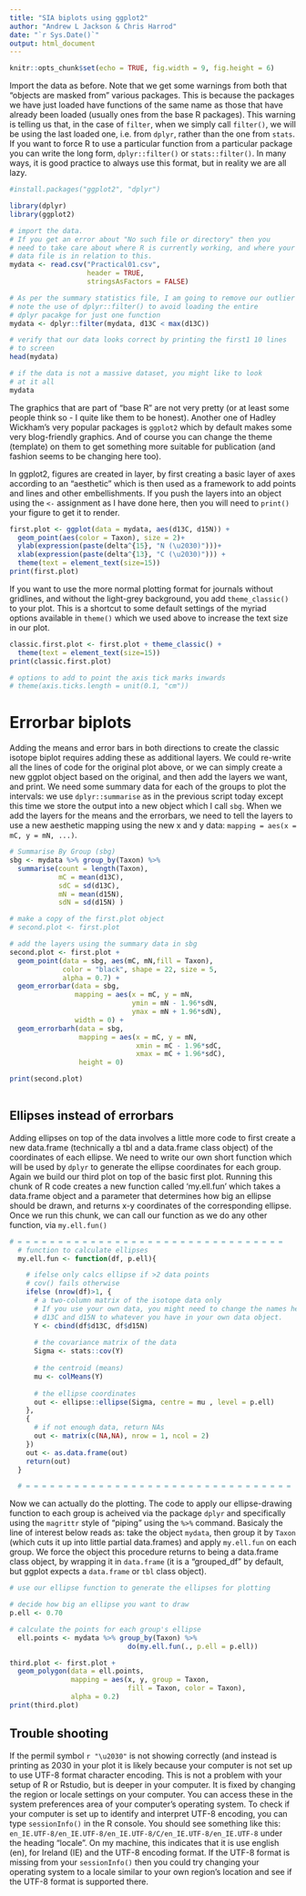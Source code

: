 ```yaml
---
title: "SIA biplots using ggplot2"
author: "Andrew L Jackson & Chris Harrod"
date: "`r Sys.Date()`"
output: html_document
---
```


```r
knitr::opts_chunk$set(echo = TRUE, fig.width = 9, fig.height = 6)
```

Import the data as before. Note that we get some warnings from both that "objects are masked from" various packages. This is because the packages we have just loaded have functions of the same name as those that have already been loaded (usually ones from the base R packages). This warning is telling us that, in the case of `filter`, when we simply call `filter()`, we will be using the last loaded one, i.e. from `dplyr`, rather than the one from `stats`. If you want to force R to use a particular function from a particular package you can write the long form, `dplyr::filter()` or `stats::filter()`. In many ways, it is good practice to always use this format, but in reality we are all lazy.

```r

#install.packages("ggplot2", "dplyr")

library(dplyr)
library(ggplot2)

# import the data. 
# If you get an error about "No such file or directory" then you 
# need to take care about where R is currently working, and where your 
# data file is in relation to this.
mydata <- read.csv("Practical01.csv", 
                   header = TRUE, 
                   stringsAsFactors = FALSE)

# As per the summary statistics file, I am going to remove our outlier
# note the use of dplyr::filter() to avoid loading the entire 
# dplyr pacakge for just one function
mydata <- dplyr::filter(mydata, d13C < max(d13C))

# verify that our data looks correct by printing the first1 10 lines
# to screen
head(mydata)

# if the data is not a massive dataset, you might like to look  
# at it all
mydata
```

The graphics that are part of "base R" are not very pretty (or at least some people think so - I quite like them to be honest). Another one of Hadley Wickham's very popular packages is `ggplot2` which by default makes some very blog-friendly graphics. And of course you can change the theme (template) on them to get something more suitable for publication (and fashion seems to be changing here too).

In ggplot2, figures are created in layer, by first creating a basic layer of axes according to an "aesthetic" which is then used as a framework to add points and lines and other embellishments. If you push the layers into an object using the `<-` assignment as I have done here, then you will need to `print()` your figure to get it to render.

```r

first.plot <- ggplot(data = mydata, aes(d13C, d15N)) +
  geom_point(aes(color = Taxon), size = 2)+
  ylab(expression(paste(delta^{15}, "N (\u2030)")))+
  xlab(expression(paste(delta^{13}, "C (\u2030)"))) + 
  theme(text = element_text(size=15))
print(first.plot)

```

If you want to use the more normal plotting format for journals without gridlines, and without the light-grey background, you add `theme_classic()` to your plot. This is a shortcut to some default settings of the myriad options available in `theme()` which we used above to increase the text size in our plot.

```r

classic.first.plot <- first.plot + theme_classic() + 
  theme(text = element_text(size=15))
print(classic.first.plot)

# options to add to point the axis tick marks inwards
# theme(axis.ticks.length = unit(0.1, "cm"))
```


# Errorbar biplots

Adding the means and error bars in both directions to create the classic isotope biplot requires adding these as additional layers. We could re-write all the lines of code for the original plot above, or we can simply create a new ggplot object based on the original, and then add the layers we want, and print. We need some summary data for each of the groups to plot the intervals: we use `dplyr::summarise` as in the previous script today except this time we store the output into a new object which I call `sbg`. When we add the layers for the means and the errorbars, we need to tell the layers to use a new aesthetic mapping using the new x and y data: `mapping = aes(x = mC, y = mN, ...)`.

```r

# Summarise By Group (sbg)
sbg <- mydata %>% group_by(Taxon) %>% 
  summarise(count = length(Taxon),
            mC = mean(d13C), 
            sdC = sd(d13C), 
            mN = mean(d15N), 
            sdN = sd(d15N) )

# make a copy of the first.plot object
# second.plot <- first.plot

# add the layers using the summary data in sbg
second.plot <- first.plot + 
  geom_point(data = sbg, aes(mC, mN,fill = Taxon), 
             color = "black", shape = 22, size = 5,
             alpha = 0.7) +
  geom_errorbar(data = sbg, 
                mapping = aes(x = mC, y = mN,
                              ymin = mN - 1.96*sdN, 
                              ymax = mN + 1.96*sdN), 
                width = 0) +
  geom_errorbarh(data = sbg, 
                 mapping = aes(x = mC, y = mN,
                               xmin = mC - 1.96*sdC,
                               xmax = mC + 1.96*sdC),
                 height = 0)

print(second.plot)
  
```

## Ellipses instead of errorbars

Adding ellipses on top of the data involves a little more code to first create a new data.frame (technically a tbl and a data.frame class object) of the coordinates of each ellipse. We need to write our own short function which will be used by `dplyr` to generate the ellipse coordinates for each group.  Again we build our third plot on top of the basic first plot. Running this chunk of R code creates a new function called 'my.ell.fun' which takes a data.frame object and a parameter that determines how big an ellipse should be drawn, and returns x-y coordinates of the corresponding ellipse. Once we run this chunk, we can call our function as we do any other function, via `my.ell.fun()`

```r

# = = = = = = = = = = = = = = = = = = = = = = = = = = = = = = = = =
  # function to calculate ellipses
  my.ell.fun <- function(df, p.ell){

    # ifelse only calcs ellipse if >2 data points
    # cov() fails otherwise
    ifelse (nrow(df)>1, {
      # a two-column matrix of the isotope data only
      # If you use your own data, you might need to change the names here from 
      # d13C and d15N to whatever you have in your own data object.
      Y <- cbind(df$d13C, df$d15N)
      
      # the covariance matrix of the data
      Sigma <- stats::cov(Y)
      
      # the centroid (means)
      mu <- colMeans(Y)
      
      # the ellipse coordinates
      out <- ellipse::ellipse(Sigma, centre = mu , level = p.ell)
    },
    {
      # if not enough data, return NAs
      out <- matrix(c(NA,NA), nrow = 1, ncol = 2)
    })
    out <- as.data.frame(out)
    return(out)
  }

  # = = = = = = = = = = = = = = = = = = = = = = = = = = = = = = = = =

```

Now we can actually do the plotting. The code to apply our ellipse-drawing function to each group is acheived via the package `dplyr` and specifically using the `magrittr` style of "piping" using the `%>%` command. Basicaly the line of interest below reads as: take the object `mydata`, then group it by `Taxon` (which cuts it up into little partial data.frames) and apply `my.ell.fun` on each group. We force the object this procedure returns to being a data.frame class object, by wrapping it in `data.frame` (it is a "grouped_df" by default, but ggplot expects a `data.frame` or `tbl` class object).

```r
# use our ellipse function to generate the ellipses for plotting

# decide how big an ellipse you want to draw
p.ell <- 0.70 

# calculate the points for each group's ellipse
  ell.points <- mydata %>% group_by(Taxon) %>%
                             do(my.ell.fun(., p.ell = p.ell))

third.plot <- first.plot + 
  geom_polygon(data = ell.points, 
               mapping = aes(x, y, group = Taxon, 
                             fill = Taxon, color = Taxon), 
               alpha = 0.2)
print(third.plot)

```


## Trouble shooting

If the permil symbol `r "\u2030"` is not showing correctly (and instead is printing as $\text{\u2030}$ in your plot it is likely because your computer is not set up to use UTF-8 format character encoding. This is not a problem with your setup of R or Rstudio, but is deeper in your computer. It is fixed by changing the region or locale settings on your computer. You can access these in the system preferences area of your computer's operating system. To check if your computer is set up to identify and interpret UTF-8 encoding, you can type `sessionInfo()` in the R console. You should see something like this: `en_IE.UTF-8/en_IE.UTF-8/en_IE.UTF-8/C/en_IE.UTF-8/en_IE.UTF-8` under the heading "locale". On my machine, this indicates that it is use english (en), for Ireland (IE) and the UTF-8 encoding format. If the UTF-8 format is missing from your `sessionInfo()` then you could try changing your operating system to a locale similar to your own region's location and see if the UTF-8 format is supported there.




